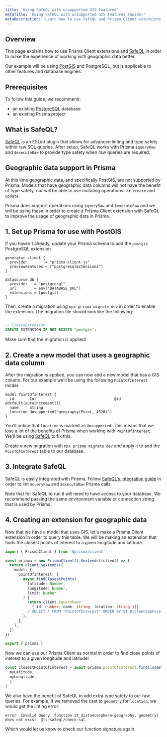 ```yaml
---
title: 'Using SafeQL with unsupported GIS features'
metaTitle: 'Using SafeQL with unsupported GIS features (Guide)'
metaDescription: 'Learn how to use SafeQL and Prisma Client extensions to work around features not natively supported by Prisma.'
---
```


## Overview

This page explains how to use Prisma Client extensions and [SafeQL](https://safeql.dev) in order to make the experience of working with geographic data better.

Our example will be using [PostGIS](https://postgis.net/) and PostgreSQL, but is applicable to other features and database engines.

## Prerequisites

To follow this guide, we recommend:

- an existing [PostgreSQL](https://www.postgresql.org/) database
- an existing Prisma project

## What is SafeQL?

[SafeQL](https://safeql.dev/) is an ESLint plugin that allows for advanced linting and type safety within raw SQL queries. After setup, SafeQL works with Prisma `$queryRaw` and `$executeRaw` to provide type safety when raw queries are required.

## Geographic data support in Prisma

At this time geographic data, and specifically PostGIS, are not supported by Prisma. Models that have geographic data columns will not have the benefit of type safety, nor will be able to use mutating operations like `create` and `update`.

Prisma does support operations using `$queryRaw` and `$executeRaw` and we will be using these in order to create a Prisma Client extension with SafeQL to improve the usage of geographic data in Prisma.

## 1. Set up Prisma for use with PostGIS

If you haven't already, update your Prisma schema to add the `postgis` PostgreSQL extension

```prisma
generator client {
  provider        = "prisma-client-js"
  previewFeatures = ["postgresqlExtensions"]
}

datasource db {
  provider   = "postgresql"
  url        = env("DATABASE_URL")
  extensions = [postgis]
}
```

Then, create a migration using `npx prisma migrate dev` in order to enable the extension. The migration file should look like the following:

```sql

-- CreateExtension
CREATE EXTENSION IF NOT EXISTS "postgis";

```

Make sure that the migration is applied!

## 2. Create a new model that uses a geographic data column

After the migration is applied, you can now add a new model that has a GIS column. For our example we'll be using the following `PointOfInterest` model.

```prisma
model PointOfInterest {
  id       Int                                   @id @default(autoincrement())
  name     String
  location Unsupported("geography(Point, 4326)")
}
```

You'll notice that `location` is marked as `Unsupported`. This means that we lose a lot of the benefits of Prisma when working with `PointOfInterest`. We'll be using [SafeQL](https://safeql.dev/) to fix this.

Create a new migration with `npx prisma migrate dev` and apply it to add the `PointOfInterest` table to our database.

## 3. Integrate SafeQL

SafeQL is easily integrated with Prisma. Follow [SafeQL's integration guide](https://safeql.dev/compatibility/prisma.html) in order to lint `$queryRaw` and `$executeRaw` Prisma calls.

<Admonition>

Note that for SafeQL to run it will need to have access to your database. We recommend passing the same environment variable or connection string that is used by Prisma.

</Admonition>

## 4. Creating an extension for geographic data

Now that we have a model that uses GIS, let's make a Prisma Client extension in order to query this table. We will be making an extension that finds the closest points of interest to a given longitude and latitude.

```ts file=lib/db.ts
import { PrismaClient } from '@prisma/client'

const prisma = new PrismaClient().$extends((client) => {
  return client.$extends({
    model: {
      pointOfInterest: {
        async findClosestPoints(
          latitude: Number,
          longitude: Number,
          limit: Number
        ) {
          return client.$queryRaw<
            { id: number; name: string; location: string }[]
          >`SELECT * FROM "PointOfInterest" ORDER BY ST_DistanceSphere(location::geometry, ST_MakePoint(${longitude}, ${latitude})) LIMIT ${limit}`
        },
      },
    },
  })
})

export { prisma }
```

Now we can use our Prisma Client as normal in order to find close points of interest to a given longitude and latitude!

```ts file=app.ts
const closestPointOfInterest = await prisma.pointOfInterest.findClosestPoints(
  myLatitude,
  myLongitude,
  1
)
```

We also have the benefit of SafeQL to add extra type safety to our raw queries. For example, if we removed the cast to `geometry` for `location`, we would get the linting error:

```terminal
error  Invalid Query: function st_distancesphere(geography, geometry) does not exist  @ts-safeql/check-sql
```

Which would let us know to check our function signature again.
